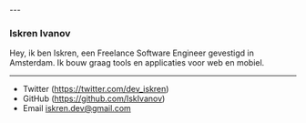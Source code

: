 
<LocalisationComponent/>
---
<h3>Iskren Ivanov</h3>
Hey, ik ben Iskren, een Freelance Software Engineer gevestigd in Amsterdam. Ik bouw graag tools en applicaties voor web en mobiel.

---

- Twitter (https://twitter.com/dev_iskren)
- GitHub (https://github.com/IskIvanov)
- Email iskren.dev@gmail.com

